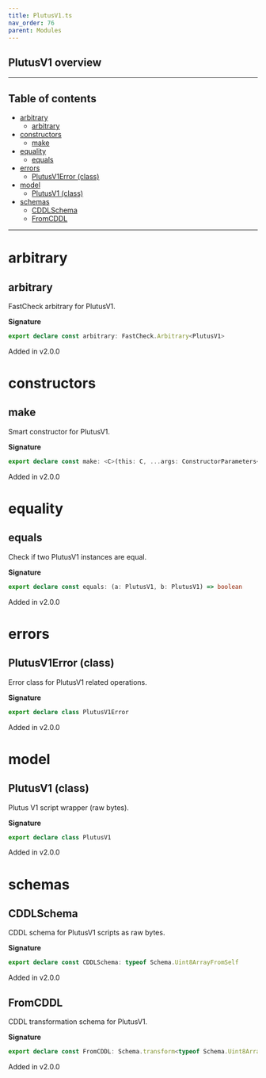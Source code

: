 ```yaml
---
title: PlutusV1.ts
nav_order: 76
parent: Modules
---
```


## PlutusV1 overview

---

<h2 className="text-delta">Table of contents</h2>

- [arbitrary](#arbitrary)
  - [arbitrary](#arbitrary-1)
- [constructors](#constructors)
  - [make](#make)
- [equality](#equality)
  - [equals](#equals)
- [errors](#errors)
  - [PlutusV1Error (class)](#plutusv1error-class)
- [model](#model)
  - [PlutusV1 (class)](#plutusv1-class)
- [schemas](#schemas)
  - [CDDLSchema](#cddlschema)
  - [FromCDDL](#fromcddl)

---

# arbitrary

## arbitrary

FastCheck arbitrary for PlutusV1.

**Signature**

```ts
export declare const arbitrary: FastCheck.Arbitrary<PlutusV1>
```

Added in v2.0.0

# constructors

## make

Smart constructor for PlutusV1.

**Signature**

```ts
export declare const make: <C>(this: C, ...args: ConstructorParameters<C>) => InstanceType<C>
```

Added in v2.0.0

# equality

## equals

Check if two PlutusV1 instances are equal.

**Signature**

```ts
export declare const equals: (a: PlutusV1, b: PlutusV1) => boolean
```

Added in v2.0.0

# errors

## PlutusV1Error (class)

Error class for PlutusV1 related operations.

**Signature**

```ts
export declare class PlutusV1Error
```

Added in v2.0.0

# model

## PlutusV1 (class)

Plutus V1 script wrapper (raw bytes).

**Signature**

```ts
export declare class PlutusV1
```

Added in v2.0.0

# schemas

## CDDLSchema

CDDL schema for PlutusV1 scripts as raw bytes.

**Signature**

```ts
export declare const CDDLSchema: typeof Schema.Uint8ArrayFromSelf
```

Added in v2.0.0

## FromCDDL

CDDL transformation schema for PlutusV1.

**Signature**

```ts
export declare const FromCDDL: Schema.transform<typeof Schema.Uint8ArrayFromSelf, typeof PlutusV1>
```

Added in v2.0.0
